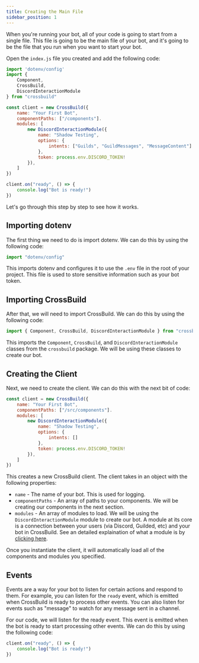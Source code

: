 ---
title: Creating the Main File
sidebar_position: 1
---

When you're running your bot, all of your code is going to start from a single file. This file is going to be the main file of your bot, and it's going to be the file that you run when you want to start your bot.

Open the `index.js` file you created and add the following code:

```js
import 'dotenv/config'
import {
    Component,
    CrossBuild,
    DiscordInteractionModule
} from "crossbuild"

const client = new CrossBuild({
	name: "Your First Bot",
	componentPaths: ["/components"].
	modules: [
        new DiscordInteractionModule({
            name: "Shadow Testing",
            options: {
                intents: ["Guilds", "GuildMessages", "MessageContent"]
            },
            token: process.env.DISCORD_TOKEN!
        }),
	]
})

client.on("ready", () => {
	console.log("Bot is ready!")
})
```

Let's go through this step by step to see how it works.

## Importing dotenv

The first thing we need to do is import dotenv. We can do this by using the following code:

```js
import "dotenv/config"
```

This imports dotenv and configures it to use the `.env` file in the root of your project. This file is used to store sensitive information such as your bot token.

## Importing CrossBuild

After that, we will need to import CrossBuild. We can do this by using the following code:

```js
import { Component, CrossBuild, DiscordInteractionModule } from "crossbuild"
```

This imports the `Component`, `CrossBuild`, and `DiscordInteractionModule` classes from the `crossbuild` package. We will be using these classes to create our bot.

## Creating the Client

Next, we need to create the client. We can do this with the next bit of code:

```js
const client = new CrossBuild({
	name: "Your First Bot",
	componentPaths: ["/src/components"].
	modules: [
		new DiscordInteractionModule({
			name: "Shadow Testing",
			options: {
				intents: []
			},
			token: process.env.DISCORD_TOKEN!
		}),
	]
})
```

This creates a new CrossBuild client. The client takes in an object with the following properties:

-   `name` - The name of your bot. This is used for logging.
-   `componentPaths` - An array of paths to your components. We will be creating our components in the next section.
-   `modules` - An array of modules to load. We will be using the `DiscordInteractionModule` module to create our bot. A module at its core is a connection between your users (via Discord, Guilded, etc) and your bot in CrossBuild. See an detailed explaination of what a module is by [clicking here](../misc/modules).

Once you instantiate the client, it will automatically load all of the components and modules you specified.

## Events

Events are a way for your bot to listen for certain actions and respond to them. For example, you can listen for the `ready` event, which is emitted when CrossBuild is ready to process other events. You can also listen for events such as "message" to watch for any message sent in a channel.

For our code, we will listen for the ready event. This event is emitted when the bot is ready to start processing other events. We can do this by using the following code:

```js
client.on("ready", () => {
	console.log("Bot is ready!")
})
```

